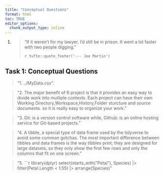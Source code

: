 ```yaml
---
title: "Conceptual Questions"
format: html
toc: TRUE
editor_options: 
  chunk_output_type: inline
---
```

1. > "If it weren't for my lawyer, I'd still be in prison.
>  It went a lot faster with two people digging."
>
> `r tufte::quote_footer('--- Joe Martin')`

## Task 1: Conceptual Questions
>  "1. ../MyData.csv".

>  "2. The major benefit of R project is that it provides an easy way to divide work into mutliple contexts.
>     Each project can have their own Working Directory,Workspace,History,Folder sturcture and source documents.
>  so it is really easy to organize your work."
 
>  "3. Git: is a version control software while, Github: is an online hosting service for Git-based projects."

>  "4. A tibble, a special type of data frame used by the tidyverse to avoid some common gotchas.
>The most important difference between tibbles and data frames is the way tibbles print; they are designed for large datasets, so they only show the first few rows and only the columns that fit on one screen."  

>  "5.
```r
library(dplyr) 
  select(starts_with("Petal"), Species) |>
  filter(Petal.Length < 1.55) |>
  arrange(Species)"
